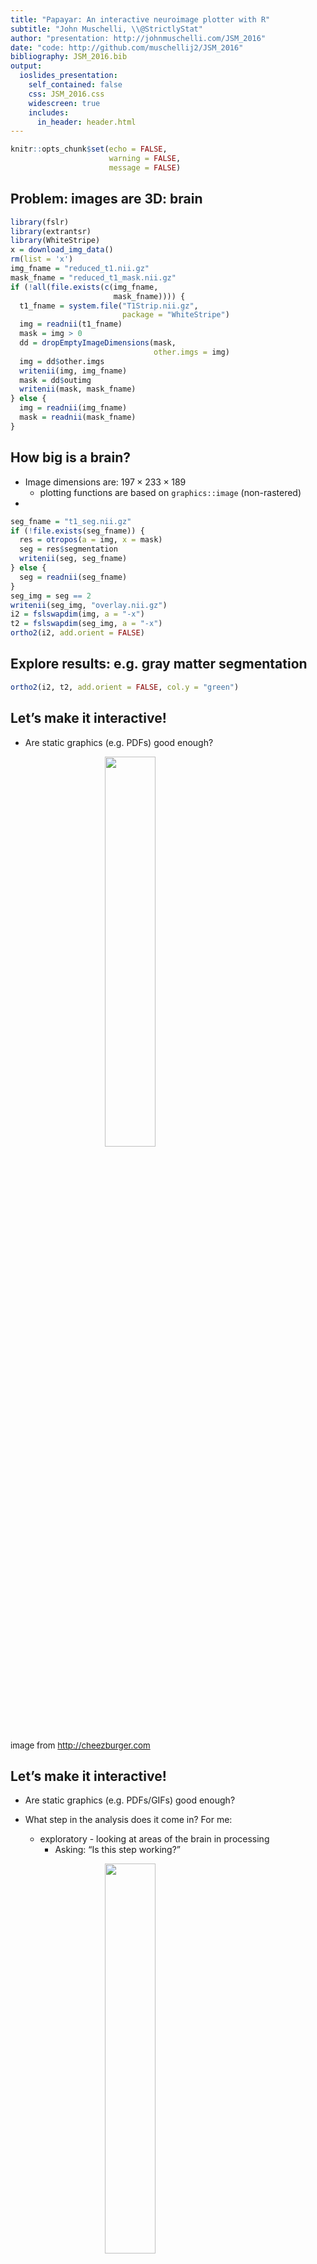 ```yaml
---
title: "Papayar: An interactive neuroimage plotter with R"
subtitle: "John Muschelli, \\@StrictlyStat"
author: "presentation: http://johnmuschelli.com/JSM_2016"
date: "code: http://github.com/muschellij2/JSM_2016"
bibliography: JSM_2016.bib
output:
  ioslides_presentation:
    self_contained: false
    css: JSM_2016.css
    widescreen: true
    includes:
      in_header: header.html
---
```


```r
knitr::opts_chunk$set(echo = FALSE, 
                      warning = FALSE, 
                      message = FALSE)
```

## Problem: images are 3D: brain

```r
library(fslr)
library(extrantsr)
library(WhiteStripe)
x = download_img_data()
rm(list = 'x')
img_fname = "reduced_t1.nii.gz"
mask_fname = "reduced_t1_mask.nii.gz"
if (!all(file.exists(c(img_fname,
                       mask_fname)))) {
  t1_fname = system.file("T1Strip.nii.gz", 
                         package = "WhiteStripe")
  img = readnii(t1_fname)
  mask = img > 0
  dd = dropEmptyImageDimensions(mask, 
                                other.imgs = img)
  img = dd$other.imgs
  writenii(img, img_fname)
  mask = dd$outimg
  writenii(mask, mask_fname)
} else {
  img = readnii(img_fname)
  mask = readnii(mask_fname)
}
```

## How big is a brain?

- Image dimensions are: $197\times233\times189$
    - plotting functions are based on `graphics::image` (non-rastered)
- 

```r
seg_fname = "t1_seg.nii.gz"
if (!file.exists(seg_fname)) {
  res = otropos(a = img, x = mask)
  seg = res$segmentation 
  writenii(seg, seg_fname)
} else {
  seg = readnii(seg_fname)
}
seg_img = seg == 2
writenii(seg_img, "overlay.nii.gz")
i2 = fslswapdim(img, a = "-x")
t2 = fslswapdim(seg_img, a = "-x")
ortho2(i2, add.orient = FALSE)
```

## Explore results: e.g. gray matter segmentation

```r
ortho2(i2, t2, add.orient = FALSE, col.y = "green")
```

## Let's make it interactive!

- Are static graphics (e.g. PDFs) good enough?

<img src="images/philosoraptor.jpeg" style="width: 40%; display: block; margin: auto;">

<p style="font-size: 10pt">image from [http://cheezburger.com](http://cheezburger.com)</p>

## Let's make it interactive!

- Are static graphics (e.g. PDFs/GIFs) good enough?

- What step in the analysis does it come in? For me:
    - exploratory - looking at areas of the brain in processing
      - Asking: "Is this step working?"
      
<img src="images/not_right.gif" style="width: 40%; display: block; margin: auto;">

<p style="font-size: 10pt">http://www.natashaboyd.com/uploads/1/5/5/3/15536518/5572229_orig.gif</p>

## Let's make it interactive!

- Are static graphics (e.g. PDFs/GIFs) good enough?

- What step in the analysis does it come in? For me:
    - confirmatory - check model predictions
      
<img src="images/looks_good.gif" style="width: 40%; display: block; margin: auto;">

<p style="font-size: 10pt">http://media.tumblr.com/tumblr_lnlszpEQo21qd8tfx.gif</p>


## But other (standalone) programs can do this!

Also known as "I can do that in X already" 

<img src="images/stacked.png" style="width: 60%; display: block; margin: auto;">

## Some (of my) principles of interactivity

<div style='font-size: 24pt;'>

1. Should be scriptable to get the interactive **graphic**
    - still hard to script/reproduce the **interaction**
    
2. Should be within the analysis workflow
    - Others are just standalone viewers
    - Relies on fewer systems/dependencies

3. Should be simple for the easy case for the user

</div>

<img src="images/Rlogo.png" style="width: 15%; display: block; margin: auto;">



## First attempt: Use manipulate package

<div style='font-size: 26pt;'>

The `manipulate` package [@manipulate] from RStudio can add interactivity:

</div>

```r
library(manipulate)
iplot = function(img, plane = c("axial", 
                                "coronal", "sagittal"), 
                 useRaster = TRUE, ...){
  ## pick the plane
  plane = match.arg(plane, c("axial", 
                             "coronal", "sagittal"))
  # Get the max number of slices in that plane for the slider
  ns=  switch(plane,
              "axial"=dim(img)[3],
              "coronal"=dim(img)[2],
              "sagittal"=dim(img)[1])
  ## run the manipulate command
  manipulate({
    image(img, z = z, plot.type= "single",
          plane = plane, 
          useRaster =useRaster, ...)
    # this will return mouse clicks (future experimental work)
    pos <- manipulatorMouseClick()
    if (!is.null(pos)) {
      print(pos)
    }
  },
  ## make the slider
  z = slider(1, ns, step=1, initial = ceiling(ns/2))
  )
}
```

<img src="images/manipulate.gif" style="width: 90%; display: block; margin: auto;">

## First attempt: Use manipulate package

<div style='font-size: 26pt;'>

The `manipulate` package [@manipulate] from RStudio can add interactivity, BUT:

- Images rendering was slow (due to the R plotting function)
- Only works with RStudio
- Can't be embedded in document

</div>

## Second attempt: set of PDFs or GIFs!

<div style='font-size: 20pt;'>

The `animation` package [@animation1, @animation2] can make GIFs:

<img src="images/slice_movie.gif" style="width: 15%; display: block; margin: auto;">

</div>

<div id="wrap">
<div id="left_col" style='font-size: 20pt;'>

Pros:    

- Just plotting with regular functions
    - Can be embedded into an html easily
</div>

<div id="right_col">

Cons: 

- Not really "interactive"
    - less choice on user's end
    - not easy to move back/forward or different view

</div> 




```r
library(msseg)
library(scales)
outname = "images/slice_movie.gif"
# if (!file.exists(outname)) {
    nz = nsli(i2)
    # n_slices = nz
    n_slices = 20
    probs = seq(1/(n_slices * 2), 
                1 - 1/(n_slices * 2), 
                length.out = n_slices)
    slices = round(quantile(seq(nz), probs = probs))
    slices = unique(slices)
    
    t3 = t2
    t3[t2 == 0] = NA
    t3 = cal_img(t3)
    tstub = tempfile()
    tfile = paste0(tstub, "_%04d.png")
    png(tfile, 
        res = 300, 
        height = 7, 
        width = 7,
        units = "in",
        type = "cairo")
    for (slice in slices) {
      oro.nifti::overlay(x = i2, y = t3, 
              z = slice,
              col.y = alpha("green", 0.5),
              plot.type = "single")
    }
    dev.off()
    png_converter(
      paste0(tstub, "*.png"),
      extra.opts = "-density 300",
      interval = 0.5,
      outname)
# }
```

## papayar R package, port of Papaya JS library

```r
library(papayar); papaya(image)
```

<div style="width:70%; height:55%; display: block; margin: auto;">
```r
library(papayar)
x = papaya_div()
cat(x)
```
</div>

## Is it an htmlwidget!? 

<p style="font-size: 140pt; vertical-align: middle; text-align: left;">No</p>


## Is it an htmlwidget!?

<p style="font-size: 140pt; vertical-align: middle; text-align: left;">Not yet.</p>


## Lessons learned

<div style='font-size: 26pt;'>

- Borrow (heavily) other people's stuff
- Porting to R can help the community
    - need some non-R knowledge, usually JavaScript
    - not always so straightforward
    - Functionality at the whim of the JS maintainer
- htmlwidgets framework is great
    - some JS libraries have odd rules
    
</div>

## Bibliography
